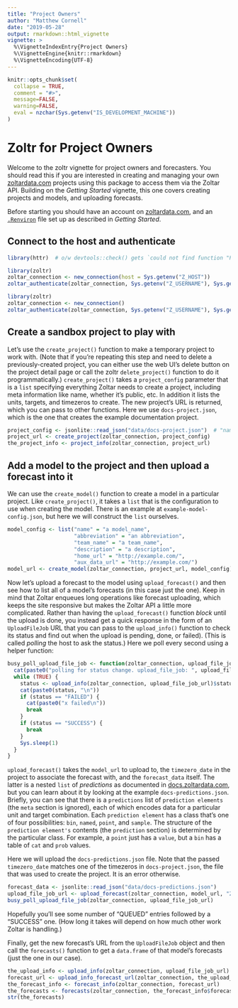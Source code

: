 ```yaml
---
title: "Project Owners"
author: "Matthew Cornell"
date: "2019-05-28"
output: rmarkdown::html_vignette
vignette: >
  %\VignetteIndexEntry{Project Owners}
  %\VignetteEngine{knitr::rmarkdown}
  %\VignetteEncoding{UTF-8}
---
```


```r
knitr::opts_chunk$set(
  collapse = TRUE,
  comment = "#>",
  message=FALSE, 
  warning=FALSE,
  eval = nzchar(Sys.getenv("IS_DEVELOPMENT_MACHINE"))
)
```


# Zoltr for Project Owners

Welcome to the zoltr vignette for project owners and forecasters. You should read this if you are interested in creating
and managing your own [zoltardata.com](https://www.zoltardata.com/) projects using this package to access them via the 
Zoltar API. Building on the _Getting Started_ vignette, this one covers creating projects and models, and uploading
forecasts.

Before starting you should have an account on [zoltardata.com](https://www.zoltardata.com/), and an
[`.Renviron`](https://csgillespie.github.io/efficientR/3-3-r-startup.html#renviron) file set up as described in
_Getting Started_.


## Connect to the host and authenticate

<!-- run but don't show. NB: will run only if above eval=TRUE -->
```r
library(httr)  # o/w devtools::check() gets `could not find function "POST"` error
```

<!-- run but don't show. NB: will run only if above eval=TRUE -->
```r
library(zoltr)
zoltar_connection <- new_connection(host = Sys.getenv("Z_HOST"))
zoltar_authenticate(zoltar_connection, Sys.getenv("Z_USERNAME"), Sys.getenv("Z_PASSWORD"))
```

<!-- show but don't run-->
```r
library(zoltr)
zoltar_connection <- new_connection()
zoltar_authenticate(zoltar_connection, Sys.getenv("Z_USERNAME"), Sys.getenv("Z_PASSWORD"))
```


## Create a sandbox project to play with

Let's use the `create_project()` function to make a temporary project to work with. (Note that if you're repeating this
step and need to delete a previously-created project, you can either use the web UI's delete button on the project
detail page or call the zoltr `delete_project()` function to do it programmatically.) `create_project()` takes a
`project_config` parameter that is a `list` specifying everything Zoltar needs to create a project, including meta
information like name, whether it's public, etc. In addition it lists the units, targets, and timezeros to create. The
new project's URL is returned, which you can pass to other functions. Here we use `docs-project.json`, which is the one
that creates the example documentation project.

```r
project_config <- jsonlite::read_json("data/docs-project.json")  # "name": "My project"
project_url <- create_project(zoltar_connection, project_config)
the_project_info <- project_info(zoltar_connection, project_url)
```


## Add a model to the project and then upload a forecast into it

We can use the `create_model()` function to create a model in a particular project. Like `create_project()`, it takes
a `list` that is the configuration to use when creating the model. There is an example at `example-model-config.json`,
but here we will construct the `list` ourselves.

```r
model_config <- list("name" = "a model_name",
                     "abbreviation" = "an abbreviation",
                     "team_name" = "a team_name",
                     "description" = "a description",
                     "home_url" = "http://example.com/",
                     "aux_data_url" = "http://example.com/")
model_url <- create_model(zoltar_connection, project_url, model_config)
```

Now let's upload a forecast to the model using `upload_forecast()` and then see how to list all of a model's forecasts
(in this case just the one). Keep in mind that Zoltar enqueues long operations like forecast uploading, which keeps the
site responsive but makes the Zoltar API a little more complicated. Rather than having the `upload_forecast()` function
_block_ until the upload is done, you instead get a quick response in the form of an `UploadFileJob` URL that you can
pass to the `upload_info()` function to check its status and find out when the upload is pending, done, or failed).
(This is called _polling_ the host to ask the status.) Here we poll every second using a helper function:

```r
busy_poll_upload_file_job <- function(zoltar_connection, upload_file_job_url) {
  cat(paste0("polling for status change. upload_file_job: ", upload_file_job_url, "\n"))
  while (TRUE) {
    status <- upload_info(zoltar_connection, upload_file_job_url)$status
    cat(paste0(status, "\n"))
    if (status == "FAILED") {
      cat(paste0("x failed\n"))
      break
    }
    if (status == "SUCCESS") {
      break
    }
    Sys.sleep(1)
  }
}
```

`upload_forecast()` takes the `model_url` to upload to, the `timezero_date` in the project to associate the forecast
with, and the `forecast_data` itself. The latter is a nested `list` of _predictions_ as documented in
[docs.zoltardata.com](https://docs.zoltardata.com/), but you can learn about it by looking at the example
`docs-predictions.json`. Briefly, you can see that there is a `predictions` list of `prediction elements` (the `meta`
section is ignored), each of which encodes data for a particular unit and target combination. Each `prediction element`
has a class that's one of four possibilities: `bin`, `named`, `point`, and `sample`. The structure of the
`prediction element's` contents (the `prediction` section) is determined by the particular class. For example, a `point`
just has a `value`, but a `bin` has a table of `cat` and `prob` values.

Here we will upload the `docs-predictions.json` file. Note that the passed `timezero_date` matches one of the timezeros
in `docs-project.json`, the file that was used to create the project. It is an error otherwise.

```r
forecast_data <- jsonlite::read_json("data/docs-predictions.json")
upload_file_job_url <- upload_forecast(zoltar_connection, model_url, "2011-10-02", forecast_data)
busy_poll_upload_file_job(zoltar_connection, upload_file_job_url)
```

Hopefully you'll see some number of "QUEUED" entries followed by a "SUCCESS" one. (How long it takes will depend on how
much other work Zoltar is handling.)

Finally, get the new forecast's URL from the `UploadFileJob` object and then call the `forecasts()` function to get a
`data.frame` of that model's forecasts (just the one in our case).

```r
the_upload_info <- upload_info(zoltar_connection, upload_file_job_url)
forecast_url <- upload_info_forecast_url(zoltar_connection, the_upload_info)
the_forecast_info <- forecast_info(zoltar_connection, forecast_url)
the_forecasts <- forecasts(zoltar_connection, the_forecast_info$forecast_model)
str(the_forecasts)
```
